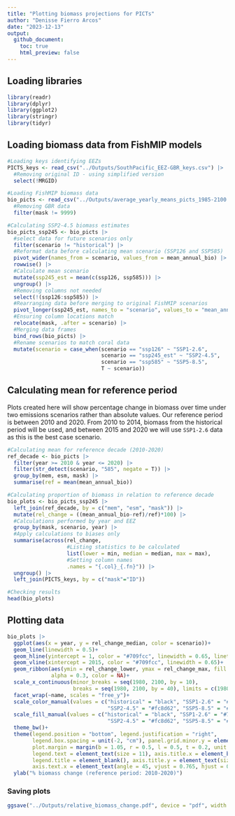 ```yaml
---
title: "Plotting biomass projections for PICTs"
author: "Denisse Fierro Arcos"
date: "2023-12-13"
output:
  github_document:
    toc: true
    html_preview: false
---
```


## Loading libraries
    
```r
library(readr)
library(dplyr)
library(ggplot2)
library(stringr)
library(tidyr)
```
  
## Loading biomass data from FishMIP models
  
```r
#Loading keys identifying EEZs
PICTS_keys <- read_csv("../Outputs/SouthPacific_EEZ-GBR_keys.csv") |> 
  #Removing original ID - using simplified version
  select(!MRGID)

#Loading FishMIP biomass data
bio_picts <- read_csv("../Outputs/average_yearly_means_picts_1985-2100.csv")|>
  #Removing GBR data
  filter(mask != 9999)

#Calculating SSP2-4.5 biomass estimates
bio_picts_ssp245 <- bio_picts |> 
  #select data for future scenarios only
  filter(scenario != "historical") |> 
  #Reformat data before calculating mean scenario (SSP126 and SSP585)
  pivot_wider(names_from = scenario, values_from = mean_annual_bio) |> 
  rowwise() |> 
  #Calculate mean scenario
  mutate(ssp245_est = mean(c(ssp126, ssp585))) |> 
  ungroup() |> 
  #Removing columns not needed
  select(!(ssp126:ssp585)) |> 
  #Rearranging data before merging to original FishMIP scenarios
  pivot_longer(ssp245_est, names_to = "scenario", values_to = "mean_annual_bio") |> 
  #Ensuring column locations match
  relocate(mask, .after = scenario) |> 
  #Merging data frames
  bind_rows(bio_picts) |> 
  #Rename scenarios to match coral data
  mutate(scenario = case_when(scenario == "ssp126" ~ "SSP1-2.6",
                              scenario == "ssp245_est" ~ "SSP2-4.5",
                              scenario == "ssp585" ~ "SSP5-8.5",
                              T ~ scenario))
```
  
## Calculating mean for reference period
Plots created here will show percentage change in biomass over time under two emissions scenarios rather than absolute values. Our reference period is between 2010 and 2020. From 2010 to 2014, biomass from the historical period will be used, and between 2015 and 2020 we will use `SSP1-2.6` data as this is the best case scenario.  

```r
#Calculating mean for reference decade (2010-2020)
ref_decade <- bio_picts |>
  filter(year >= 2010 & year <= 2020) |> 
  filter(str_detect(scenario, "585", negate = T)) |> 
  group_by(mem, esm, mask) |> 
  summarise(ref = mean(mean_annual_bio))

#Calculating proportion of biomass in relation to reference decade
bio_plots <- bio_picts_ssp245 |> 
  left_join(ref_decade, by = c("mem", "esm", "mask")) |> 
  mutate(rel_change = ((mean_annual_bio-ref)/ref)*100) |> 
  #Calculations performed by year and EEZ
  group_by(mask, scenario, year) |> 
  #Apply calculations to biases only
  summarise(across(rel_change, 
                   #Listing statistics to be calculated
                   list(lower = min, median = median, max = max), 
                   #Setting column names
                   .names = "{.col}_{.fn}")) |> 
  ungroup() |> 
  left_join(PICTS_keys, by = c("mask"="ID"))

#Checking results
head(bio_plots)
```
  
## Plotting data 
  
```r
bio_plots |> 
  ggplot(aes(x = year, y = rel_change_median, color = scenario))+
  geom_line(linewidth = 0.5)+
  geom_hline(yintercept = 1, color = "#709fcc", linewidth = 0.65, linetype = 2)+
  geom_vline(xintercept = 2015, color = "#709fcc", linewidth = 0.65)+
  geom_ribbon(aes(ymin = rel_change_lower, ymax = rel_change_max, fill = scenario),
              alpha = 0.3, color = NA)+
  scale_x_continuous(minor_breaks = seq(1980, 2100, by = 10),
                     breaks = seq(1980, 2100, by = 40), limits = c(1980, 2100))+
  facet_wrap(~name, scales = "free_y")+
  scale_color_manual(values = c("historical" = "black", "SSP1-2.6" = "#7570b3",
                                "SSP2-4.5" = "#fc8d62", "SSP5-8.5" = "#1b9e77"))+
  scale_fill_manual(values = c("historical" = "black", "SSP1-2.6" = "#7570b3",
                                "SSP2-4.5" = "#fc8d62", "SSP5-8.5" = "#1b9e77"))+
  theme_bw()+
  theme(legend.position = "bottom", legend.justification = "right",
        legend.box.spacing = unit(-2, "cm"), panel.grid.minor.y = element_blank(),
        plot.margin = margin(b = 1.05, r = 0.5, l = 0.5, t = 0.2, unit = "cm"),
        legend.text = element_text(size = 11), axis.title.x = element_blank(),
        legend.title = element_blank(), axis.title.y = element_text(size = 12),
        axis.text.x = element_text(angle = 45, vjust = 0.765, hjust = 0.65))+
  ylab("% biomass change (reference period: 2010-2020)")

```
  
### Saving plots
  
```r
ggsave("../Outputs/relative_biomass_change.pdf", device = "pdf", width = 14, height = 9)
```

